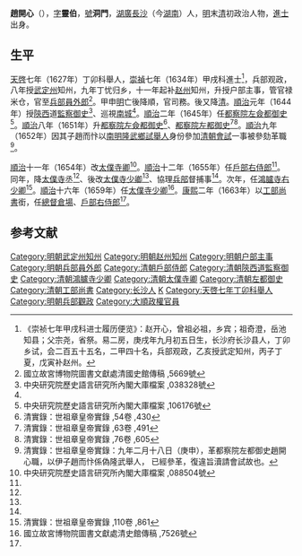 '''趙開心'''（{{bd|？||1663年|catIdx=}}），[[表字|字]]'''靈伯'''，[[號|號]]'''洞門'''，[[湖廣|湖廣]][[長沙|長沙]]（今[[湖南|湖南]]）人，[[明|明]]末[[清|清]]初政治人物，[[進士|進士]]出身。

==生平==
[[天啓|天啓]]七年（1627年）丁卯科舉人，[[崇禎|崇禎]]七年（1634年）甲戌科進士<ref>《崇祯七年甲戌科进士履历便览》：赵开心，曾祖必祖，乡宾；祖奇澄，岳池知县；父宗尧，省祭。易二房，庚戌年九月初五日生，长沙府长沙县人，丁卯乡试，会二百五十五名，二甲四十名，兵部观政，乙亥授武定知州，丙子丁夏，戊寅补赵州。</ref>，兵部观政，八年授[[武定州|武定州]]知州，九年丁忧归乡，十一年起补[[赵州|赵州]]知州，升授户部主事，管官禄米仓，官至[[兵部|兵部]][[員外郎|員外郎]]<ref name="#1">國立故宮博物院圖書文獻處清國史館傳稿 ,5669號</ref>。甲申[[明|明]]亡後降順，官司務。後又降[[清|清]]。[[順治|順治]]元年（1644年）授[[陝西|陝西]]道[[監察御史|監察御史]]<ref>中央研究院歷史語言研究所內閣大庫檔案 ,038328號</ref>、巡視[[南城|南城]]<ref name="#1"/>。[[順治|順治]]二年（1645年）任[[都察院|都察院]][[左僉都御史|左僉都御史]]<ref>中央研究院歷史語言研究所內閣大庫檔案 ,106176號</ref>。[[順治|順治]]八年（1651年）升[[都察院|都察院]][[左僉都御史|左僉都御史]]<ref>清實錄：世祖章皇帝實錄 ,54卷 ,430</ref>、[[都察院|都察院]][[左都御史|左都御史]]<ref>清實錄：世祖章皇帝實錄 ,63卷 ,491</ref><ref>清實錄：世祖章皇帝實錄 ,76卷 ,605</ref>。[[順治|順治]]九年（1652年）因其子趙而忭以[[南明|南明]][[隆武|隆武]][[鄉試|鄉試]][[舉人|舉人]]身份參加[[清朝|清朝]][[會試|會試]]一事被參劾革職<ref>清實錄：世祖章皇帝實錄：九年二月十八日（庚申），革都察院左都御史趙開心職，以伊子趙而忭係偽隆武舉人， 已經參革，復違旨瀆請會試故也。 </ref>。

[[順治|順治]]十一年（1654年）改[[太僕寺卿|太僕寺卿]]<ref>中央研究院歷史語言研究所內閣大庫檔案 ,088504號</ref>。[[順治|順治]]十二年（1655年）任[[戶部右侍郎|戶部右侍郎]]<ref name="#1"/>。同年，降[[太僕寺|太僕寺]]丞<ref name="#1"/>、後改[[太僕寺|太僕寺]][[少卿|少卿]]<ref name="#1"/>、協理[[兵部|兵部]]督捕事<ref name="#1"/>。次年，任[[鴻臚寺|鴻臚寺]][[右少卿|右少卿]]<ref>清實錄：世祖章皇帝實錄 ,110卷 ,861</ref>。[[順治|順治]]十六年（1659年）任[[太僕寺|太僕寺]][[少卿|少卿]]<ref>國立故宮博物院圖書文獻處清史館傳稿 ,7526號</ref>。[[康熙|康熙]]二年（1663年）以[[工部尚書|工部尚書]]銜，任[[總督倉場|總督倉場]]、[[戶部右侍郎|戶部右侍郎]]<ref name="#1"/>。

==参考文献==
{{reflist|2}}

{{崇禎七年甲戌科殿試金榜}}
{{DEFAULTSORT:Zhao趙}}

[[Category:明朝武定州知州|Category:明朝武定州知州]]
[[Category:明朝赵州知州|Category:明朝赵州知州]]
[[Category:明朝户部主事|Category:明朝户部主事]]
[[Category:明朝兵部員外郎|Category:明朝兵部員外郎]]
[[Category:清朝戶部侍郎|Category:清朝戶部侍郎]]
[[Category:清朝陝西道監察御史|Category:清朝陝西道監察御史]]
[[Category:清朝鴻臚寺少卿|Category:清朝鴻臚寺少卿]]
[[Category:清朝太僕寺卿|Category:清朝太僕寺卿]]
[[Category:清朝左都御史|Category:清朝左都御史]]
[[Category:清朝工部尚書|Category:清朝工部尚書]]
[[Category:长沙人|Category:长沙人]]
[[Category:趙姓|K]]
[[Category:天啓七年丁卯科舉人|Category:天啓七年丁卯科舉人]]
[[Category:明朝兵部觀政|Category:明朝兵部觀政]]
[[Category:大順政權官員|Category:大順政權官員]]